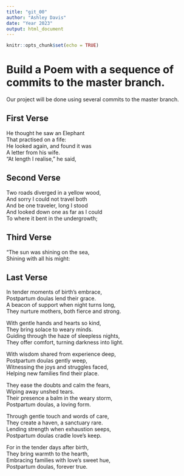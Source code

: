 ```yaml
---
title: "git_00"
author: "Ashley Davis"
date: "Year 2023"
output: html_document
---
```


```r
knitr::opts_chunk$set(echo = TRUE)
```
# Build a Poem with a sequence of commits to the master branch.
Our project will be done using several commits to the master branch.
<!-- Do not modify or change any text in "!--" bracketed areas such as this --- these are instructions to
you, if you change any of this the git program will notice it and compromise your git merging strategy !-->

## First Verse 
<!--Put the first five lines of a poem by Lewis Carrol in this section!-->
He thought he saw an Elephant  
That practised on a fife:  
He looked again, and found it was  
A letter from his wife.  
"At length I realise," he said,  

## Second Verse
<!--Put the first five lines of a poem by Robert Frost here!-->
Two roads diverged in a yellow wood,  
And sorry I could not travel both  
And be one traveler, long I stood  
And looked down one as far as I could  
To where it bent in the undergrowth;  

## Third Verse
<!--Put the first two verses of The Walrus and the Carpenter here!-->
"The sun was shining on the sea,  
      Shining with all his might:  
      
## Last Verse
<!--Put a short poem of your choice 8-20 lines,here!-->
In tender moments of birth's embrace,  
Postpartum doulas lend their grace.  
A beacon of support when night turns long,  
They nurture mothers, both fierce and strong.  

With gentle hands and hearts so kind,  
They bring solace to weary minds.  
Guiding through the haze of sleepless nights,  
They offer comfort, turning darkness into light.  

With wisdom shared from experience deep,  
Postpartum doulas gently weep,  
Witnessing the joys and struggles faced,  
Helping new families find their place.  

They ease the doubts and calm the fears,  
Wiping away unshed tears.  
Their presence a balm in the weary storm,  
Postpartum doulas, a loving form.  

Through gentle touch and words of care,  
They create a haven, a sanctuary rare.  
Lending strength when exhaustion seeps,  
Postpartum doulas cradle love's keep.  

For in the tender days after birth,  
They bring warmth to the hearth,  
Embracing families with love's sweet hue,  
Postpartum doulas, forever true.  